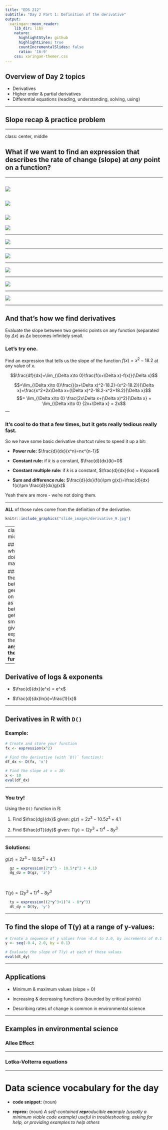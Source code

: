 ```yaml
---
title: "EDS 212"
subtitle: "Day 2 Part 1: Definition of the derivative"  
output:
  xaringan::moon_reader:
    lib_dir: libs
    nature:
      highlightStyle: github
      highlightLines: true
      countIncrementalSlides: false
      ratio: '16:9'
    css: xaringan-themer.css
---
```


## Overview of Day 2 topics

- Derivatives 
- Higher order & partial derivatives
- Differential equations (reading, understanding, solving, using)

---

## Slope recap & practice problem

---

class: center, middle

## What if we want to find an expression that describes the rate of change (slope) at *any* point on a function?

---

![](slide_images/derivative_1.jpg)
---

![](slide_images/derivative_2.jpg)
---

![](slide_images/derivative_3.jpg)
---

![](slide_images/derivative_4.jpg)

---

![](slide_images/derivative_5.jpg)

---

![](slide_images/derivative_6.jpg)

---

![](slide_images/derivative_7.jpg)

---

![](slide_images/derivative_8.jpg)

---

![](slide_images/derivative_9.jpg)

---

## And that's how we find derivatives

Evaluate the slope between two generic points on any function (separated by $\Delta x$) as $\Delta x$ becomes infinitely small. 

### Let's try one.

Find an expression that tells us the slope of the function $f(x)=x^2-18.2$ at any value of $x$. 

$$\frac{df}{dx}=\lim_{\Delta x\to 0}\frac{f(x+\Delta x)-f(x)}{\Delta x}$$

$$=\lim_{\Delta x\to 0}\frac{((x+\Delta x)^2-18.2)-(x^2-18.2)}{\Delta x}=\frac{x^2+2x\Delta x+(\Delta x)^2-18.2-x^2+18.2}{\Delta x}$$
$$= \lim_{\Delta x\to 0} \frac{2x\Delta x+(\Delta x)^2}{\Delta x} = \lim_{\Delta x\to 0} {2x+\Delta x} = 2x$$
---

### It's cool to do that a few times, **but it gets really tedious really fast.**

So we have some basic derivative shortcut rules to speed it up a bit:

- **Power rule:** $\frac{d}{dx}(x^n)=nx^{n-1}$

- **Constant rule:**  if $k$ is a constant, $\frac{d}{dx}(k)=0$

- **Constant multiple rule:** if $k$ is a constant, $\frac{d}{dx}(kx) = k\space$

- **Sum and difference rule:** $\frac{d}{dx}(f(x)\pm g(x))=\frac{d}{dx} f(x)\pm \frac{d}{dx}g(x)$

Yeah there are more - we're not doing them.

---

**ALL** of those rules come from the definition of the derivative.

```r
knitr::include_graphics("slide_images/derivative_9.jpg")
```

---
class: center, middle

## Reminder of what we're doing mathematically:

### Finding the slope between two generic points on a function as the distance between them gets infinitely small. That will give us an expression for the **slope at any point on the original function**.

---

## Derivative of logs & exponents

- $\frac{d}{dx}(e^x) = e^x$

- $\frac{d}{dx}ln(x)=\frac{1}{x}$

---

## Derivatives in R with `D()`

### Example: 

```r
# Create and store your function
fx <- expression(x^2)

# Find the derivative (with `D()` function):
df_dx <- D(fx, 'x')

# Find the slope at x = 10:
x <- 10
eval(df_dx)
```

---

### You try! 

Using the `D()` function in R:

1. Find $\frac{dg}{dx}$ given: $g(z) = 2z^3-10.5z^2+4.1$

2. Find $\frac{dT}{dy}$ given: $T(y) = (2y^3+1)^4-8y^3$

---

### Solutions: 

$g(z) = 2z^3-10.5z^2+4.1$

```r
  gz = expression(2*z^3 - 10.5*z^2 + 4.1)
  dg_dz = D(gz, 'z')
```

</br>

$T(y) = (2y^3+1)^4-8y^3$

```r
  ty = expression((2*y^3+1)^4 - 8*y^3)
  dt_dy = D(ty, 'y')
```

---

## To find the slope of T(y) at a range of y-values:

```r

# Create a sequence of y values from -0.4 to 2.0, by increments of 0.1
y <- seq(-0.4, 2.0, by = 0.1)

# Evaluate the slope of T(y) at each of those values
eval(dt_dy)
```

---

## Applications 

- Minimum & maximum values (slope = 0)

- Increasing & decreasing functions (bounded by critical points)

- Describing rates of change is common in environmental science

---

## Examples in environmental science

### Allee Effect 



---

### Lotka-Volterra equations

---

# Data science vocabulary for the day

- **code snippet:** (noun)

- **reprex:** (noun) *A self-contained **repr**oducible **ex**ample (usually a minimum viable code example) useful in troubleshooting, asking for help, or providing examples to help others*
